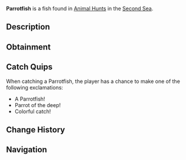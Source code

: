 {{FishInfobox
|image          = Parrotfish.png
|rarity         = Limited
|event          = Animal Hunt
|sea            = Second Sea
|location       = [[Animals - Sea 2]]
|sublocation    = 
|sources        = Fishing Rod
|radar_location = 
|prog_speed     = +5
|xp             = 880
|weather        = Windy
|time           = 
|season         = Summer
|bait           = Crystal Bananas
|base_weight    = 12
|base_value     = 280
|weight_range   = 7.5
|base_chance    = 70
|base_resil     = 50
}}
'''Parrotfish''' is a {{Rarity|Limited}} fish found in [[Animal Hunt]]s in the [[Second Sea]].

== Description ==
{{Description|A vibrant fish with a beak, squawking through the coral reefs.|Bestiary Entry}}

== Obtainment ==
{{Description|It chatters where the winds stir the tropical waters.|Bestiary Hint}}
{{Fish Availability|
Animal Hunt/Second Sea
|top_rods      = 
Training Rod\225793.98\NaN;
Flimsy Rod\196725.52\204044.12;
Firefly Rod\179572.91\218953.08;
Free Spirit Rod\178207.61\124821.97;
Leviathan's Fang Rod\169533.54\184438.3;
Brick Built Rod\153845.11\161551.81;
Adventurer's Rod\168209.9\178391.69;
Duncan's Rod\139243.42\139243.42;
Azure Of Lagoon\165229.33\136190.04;
Fischer's Rod\126153.55\117668.6;
Trident Rod\169198.2\167169.09;
Verdant Shear Rod\140473.42\150609.33;
Blazebringer Rod\140018.21\152328.09;
Astralhook Rod\136119.64\65618.88;
No-Life Rod\131742.52\130144.58;
Seraphic Rod\120842.76\119393.56;
Ethereal Prism Rod\118962.15\108033.3;
Challenger's Rod\118233.08\116420.78;
Rod Of The Forgotten Fang\114954.18\112354.94;
Rod Of The Exalted One\114559.34\120816.55;
Depthseeker Rod\114489.04\114489.04;
Avalanche Rod\112486.84\112486.84;
Volcanic Rod\112094.72\111724.44;
Rod Of The Depths\111953.91\108859.43;
Zeus Rod\111575.76\111207.19;
Steady Rod\92336.84\92336.84
|recommended   = Free Spirit Rod
}}

== Catch Quips ==
When catching a Parrotfish, the player has a chance to make one of the following exclamations:
* A Parrotfish!
* Parrot of the deep!
* Colorful catch!

== Change History ==
{{Change History|{{subst:Current Version}}}}

== Navigation ==
{{Fish Navbox|Animals - Sea 2}}